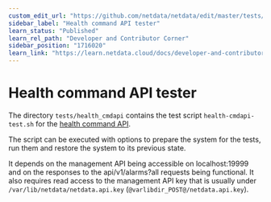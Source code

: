 ```yaml
---
custom_edit_url: "https://github.com/netdata/netdata/edit/master/tests/health_mgmtapi/README.md"
sidebar_label: "Health command API tester"
learn_status: "Published"
learn_rel_path: "Developer and Contributor Corner"
sidebar_position: "1716020"
learn_link: "https://learn.netdata.cloud/docs/developer-and-contributor-corner/health-command-api-tester"
---
```


# Health command API tester

The directory `tests/health_cmdapi` contains the test script `health-cmdapi-test.sh` for the [health command API](/docs/alerts-&-notifications/health-api-calls).

The script can be executed with options to prepare the system for the tests, run them and restore the system to its previous state. 

It depends on the management API being accessible on localhost:19999 and on the responses to the api/v1/alarms?all requests being functional.
It also requires read access to the management API key that is usually under `/var/lib/netdata/netdata.api.key` (`@varlibdir_POST@/netdata.api.key`).



